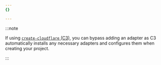 ```yaml
---
{}

---
```


:::note


If using [`create-cloudflare` (C3)](https://www.npmjs.com/package/create-cloudflare), you can bypass adding an adapter as C3 automatically installs any necessary adapters and configures them when creating your project.


:::
